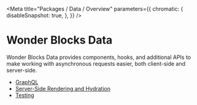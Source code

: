 
<Meta
    title="Packages / Data / Overview"
    parameters={{
        chromatic: {
            disableSnapshot: true,
        },
    }}
/>

# Wonder Blocks Data

Wonder Blocks Data provides components, hooks, and additional APIs to make working with asynchronous requests easier, both client-side and server-side.

-   <a href="./?path=/docs/packages-data-graphql--docs">GraphQL</a>
-   <a href="./?path=/docs/packages-data-server-side-rendering-and-hydration--docs">Server-Side Rendering and Hydration</a>
-   <a href="./?path=/docs/packages-data-testing--docs">Testing</a>
